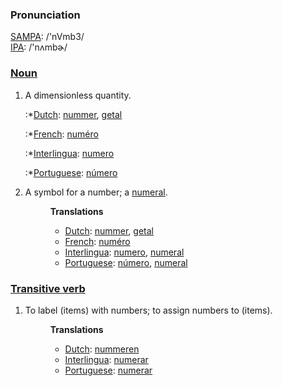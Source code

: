 ===Pronunciation===
[[w:SAMPA|SAMPA]]: /'nVmb3/<br>
[[w:IPA|IPA]]: /'nʌmbɚ/
===[[Noun]]===
# A dimensionless quantity.
#:*[[Dutch]]: [[nummer]], [[getal]]
#:*[[French]]: [[numéro]]
#:*[[Interlingua]]: [[numero]]
#:*[[Portuguese]]: [[número]]
# A symbol for a number; a [[numeral]].
#:'''Translations'''
#:*[[Dutch]]: [[nummer]], [[getal]]
#:*[[French]]: [[numéro]]
#:*[[Interlingua]]: [[numero]], [[numeral]]
#:*[[Portuguese]]: [[número]], [[numeral]]
===[[Transitive verb]]===
# To label (items) with numbers; to assign numbers to (items).
#:'''Translations'''
#:*[[Dutch]]: [[nummeren]]
#:*[[Interlingua]]: [[numerar]]
#:*[[Portuguese]]: [[numerar]]